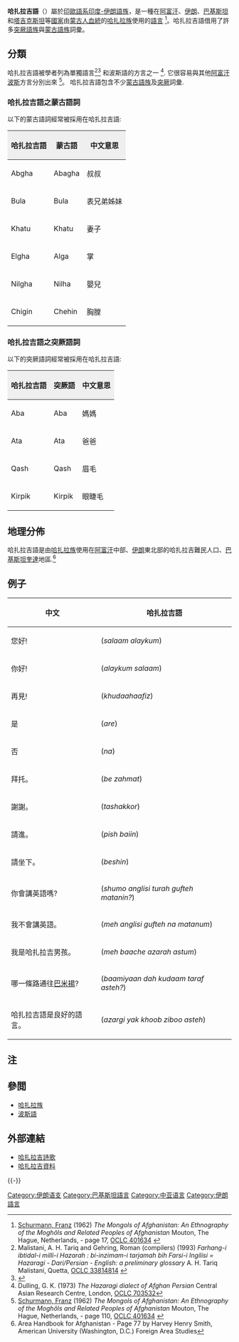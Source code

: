 {{Infobox language
| name          = 哈扎拉吉語
| nativename    = {{lang|fa|هزارگی}}
| imagecaption  = 文字
| image         = Hazaragi.png
| imagesize     = 160px
| states        = {{flagicon|Afghanistan}} [[阿富汗|阿富汗]]<br /> {{flagicon|Pakistan}} [[巴基斯坦|巴基斯坦]]<br /> {{flagicon|Iran}} [[伊朗|伊朗]]<br /> {{flagicon|Tajikistan}} [[塔吉克斯坦|塔吉克斯坦]]
| speakers      = 9,209,794 ([[民族語|民族語]])
| region        = [[中亞|中亞]]
| familycolor   = Indo-European
| fam2          = [[印歐語系|印歐語系]]
| fam3          = [[印度-伊朗語族|印度-伊朗語族]]
| fam4          = [[伊朗語支|伊朗語支]]
| fam5          = [[西伊朗語支|西伊朗語支]]
| fam6          = [[西南伊朗語支|西南伊朗語支]]
| iso2          = ira
| iso3          = haz
}}
'''哈扎拉吉語'''（{{lang-fa|هزارگی یا آزرگی}}）屬於[[印歐語系|印歐語系]][[印度-伊朗語族|印度-伊朗語族]]，是一種在[[阿富汗|阿富汗]]、[[伊朗|伊朗]]、[[巴基斯坦|巴基斯坦]]和[[塔吉克斯坦|塔吉克斯坦]]等[[國家|國家]]由[[蒙古人|蒙古人]][[血統|血統]]的[[哈扎拉族|哈扎拉族]]使用的[[語言|語言]] <ref>[[Franz_Schurmann|Schurmann, Franz]] (1962) ''The Mongols of Afghanistan: An Ethnography of the Moghôls and Related Peoples of Afghanistan'' Mouton, The Hague, Netherlands, - page 17, [http://worldcat.org/oclc/401634 OCLC 401634] {{Wayback|url=http://worldcat.org/oclc/401634 |date=20081206023436 }}</ref>。哈扎拉吉語借用了許多[[突厥語族|突厥語族]]與[[蒙古語族|蒙古語族]]詞彙。

== 分類 ==
哈扎拉吉語被學者列為單獨語言<ref>Malistani, A. H. Tariq and Gehring, Roman (compilers) (1993) ''Farhang-i ibtidal-i milli-i Hazarah : bi-inzimam-i tarjamah bih Farsi-i Ingilisi = Hazaragi - Dari/Persian - English: a preliminary glossary'' A. H. Tariq Malistani, Quetta, [http://worldcat.org/oclc/33814814 OCLC 33814814] {{Wayback|url=http://worldcat.org/oclc/33814814 |date=20080612103758 }}</ref><ref>{{Cite web |url=http://www.ethnologue.com/show_language.asp?code=haz |title="Ethnologue Report on Hazaragi" |accessdate=2009-06-27 |archive-date=2009-03-07 |archive-url=https://web.archive.org/web/20090307094247/http://www.ethnologue.com/show_language.asp?code=haz |dead-url=no }}</ref> 和波斯語的方言之一 <ref>Dulling, G. K. (1973) ''The Hazaragi dialect of Afghan Persian'' Central Asian Research Centre, London, [http://worldcat.org/oclc/703532 OCLC 703532]</ref>. 它很容易與其他[[阿富汗|阿富汗]][[波斯|波斯]]方言分別出來 <ref>[[Franz_Schurmann|Schurmann, Franz]] (1962) ''The Mongols of Afghanistan: An Ethnography of the Moghôls and Related Peoples of Afghanistan'' Mouton, The Hague, Netherlands, - page 110, [http://worldcat.org/oclc/401634 OCLC 401634] {{Wayback|url=http://worldcat.org/oclc/401634 |date=20081206023436 }}</ref>。 哈扎拉吉語包含不少[[蒙古語族|蒙古語族]]及[[突厥語族|突厥]]詞彙.

=== 哈扎拉吉語之蒙古語詞 ===
以下的蒙古語詞經常被採用在哈扎拉吉語:

{| class="wikitable"
|-
! style="background:#efefef;" |哈扎拉吉語
! style="background:#efefef;" |蒙古語
! style="background:#efefef;" |中文意思
|-
|Abgha
|Abagha
|叔叔
|-
|Bula
|Bula
|表兄弟姊妹
|-
|Khatu
|Khatu
|妻子
|-
|Elgha
|Alga
|掌
|-
|Nilgha
|Nilha
|嬰兒
|-
|Chigin
|Chehin
|胸膛
|}

=== 哈扎拉吉語之突厥語詞 ===
以下的突厥語詞經常被採用在哈扎拉吉語:

{| class="wikitable"
|-
! style="background:#efefef;" |哈扎拉吉語
! style="background:#efefef;" |突厥語
! style="background:#efefef;" |中文意思
|-
|Aba
|Aba
|媽媽
|-
|Ata
|Ata
|爸爸
|-
|Qash
|Qash
|眉毛
|-
|Kirpik
|Kirpik
|眼睫毛
|}

== 地理分佈 ==
哈扎拉吉語是由[[哈扎拉族|哈扎拉族]]使用在[[阿富汗|阿富汗]]中部、[[伊朗|伊朗]]東北部的哈扎拉吉難民人口、[[巴基斯坦|巴基斯坦]][[奎達|奎達]]地區.<ref>Area Handbook for Afghanistan - Page 77 by Harvey Henry Smith, American University (Washington, D.C.) Foreign Area Studies</ref>

== 例子 ==
{| class="wikitable" style="width: 80%"
|-
! 中文
! 哈扎拉吉語
|-
| 您好!
| {{lang|fa|سلام علیکم}} (''salaam alaykum'')
|-
| 你好!
| {{lang|fa|علیکوم سلام}} (''alaykum salaam'')
|-
| 再見!
| {{lang|fa|خدا حافظ}} (''khudaahaafiz'')
|-
| 是
| {{lang|fa|آری}} (''are'')
|-
| 否
| {{lang|fa|نه}} (''na'')
|-
| 拜托。
| {{lang|fa|بی زحمت}} (''be zahmat'')
|-
| 謝謝。
| {{lang|fa|تشکر}} (''tashakkor'')
|-
| 請進。
| {{lang|fa|پیش بایین}} (''pish baiin'')
|-
| 請坐下。
| {{lang|fa|بشین}} (''beshin'')
|-
| 你會講英語嗎? 
| {{lang|fa|شمو انگلسی توره گفته متنین؟}} (''shumo anglisi turah gufteh matanin?'')
|-
| 我不會講英語。
| {{lang|fa|مه انگلسی گفته نه متنوم}} (''meh anglisi gufteh na matanum'')
|-
| 我是哈扎拉吉男孩。
| {{lang|fa|مه باچے آزره استوم}} (''meh baache azarah astum'')
|-
| 哪一條路通往[[巴米揚|巴米揚]]?
| {{lang|fa|بامیان ده کدام طرف استه؟}} (''baamiyaan dah kudaam taraf asteh?'')
|-
| 哈扎拉吉語是良好的語言。
| {{lang|fa|آزرگی یک خوب زیبو استه}} (''azargi yak khoob ziboo asteh'')
|}

== 注 ==
{{Reflist|2}}

== 參閲 ==
*[[哈扎拉族|哈扎拉族]]
*[[波斯語|波斯語]]

== 外部連結 ==
{{Incubator|code= haz}}
* [http://alytaj.googlepages.com/hazaragipoetryalibabataj 哈扎拉吉詩歌]
*[http://www.joshuaproject.net/languages.php?rol3=haz 哈扎拉吉資料]{{Wayback|url=http://www.joshuaproject.net/languages.php?rol3=haz |date=20070814144909 }}
{{-}}
{{伊朗語支}}
{{巴基斯坦语言}}

[[Category:伊朗语支|Category:伊朗语支]]
[[Category:巴基斯坦語言|Category:巴基斯坦語言]]
[[Category:中亚语言|Category:中亚语言]]
[[Category:伊朗語言|Category:伊朗語言]]